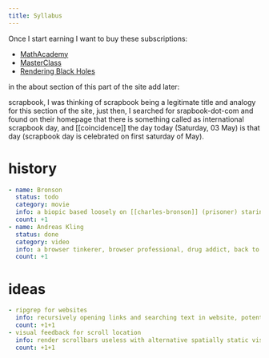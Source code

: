 ```yaml
---
title: Syllabus
---
```


Once I start earning I want to buy these subscriptions:

- [MathAcademy](https://www.mathacademy.com)
- [MasterClass](https://www.masterclass.com/classes/indra-nooyi-teaches-leading-with-purpose?&campaignid=22508113840&adgroupid=179701354780&adid=749912039176&utm_term=&utm_campaign=%5BMC%5D+%7C+Prospecting-Promos-MDay-EndsSoon-25Q2+%7C+T2+%7C+Demand+Gen+%7C+CBO+%7C+Sales&utm_source=google&utm_medium=youtube&hsa_acc=9801000675&hsa_cam=22508113840&hsa_grp=179701354780&hsa_ad=749912039176&hsa_src=&hsa_tgt=&hsa_kw=&hsa_mt=&hsa_net=adwords&hsa_ver=3&gad_source=2&gclid=Cj0KCQjw_dbABhC5ARIsAAh2Z-RznIHpp3AqVoMTyRe1L7iNtxTOS-AWBKXmvTLFdkJe1ipJD8Xi2rIaAs16EALw_wcB&gclsrc=aw.ds)
- [Rendering Black Holes](https://arxiv.org/pdf/1502.03808)


in the about section of this part of the site add later:

scrapbook, I was thinking of scrapbook being a legitimate title and analogy for this section of the site, just then, I searched for srapbook-dot-com and found on their homepage that there is something called as international scrapbook day, and [[coincidence]] the day today (Saturday, 03 May) is that day (scrapbook day is celebrated on first saturday of May).

# history

```yaml
- name: Bronson
  status: todo
  category: movie
  info: a biopic based loosely on [[charles-bronson]] (prisoner) staring [[tom-hardy]].
  count: +1
- name: Andreas Kling
  status: done
  category: video
  info: a browser tinkerer, browser professional, drug addict, back to oss and rocking
  count: +1
```

# ideas

```yaml
- ripgrep for websites
  info: recursively opening links and searching text in website, potentially regex
  count: +1+1
- visual feedback for scroll location
  info: render scrollbars useless with alternative spatially static visual
  count: +1+1
```
